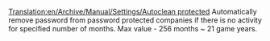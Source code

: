 [[Translation:en/Archive/Manual/Settings/Autoclean protected]]
Automatically remove password from password protected companies if there is no activity for specified number of months. Max value - 256 months ~ 21 game years.